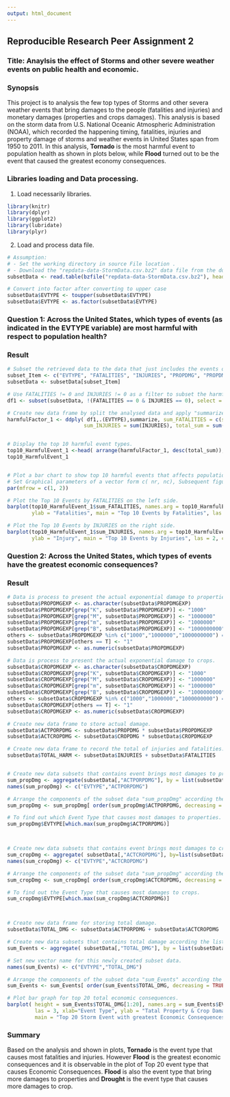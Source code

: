 ```yaml
---
output: html_document
---
```

## Reproducible Research Peer Assignment 2
### Title: Anaylsis the effect of Storms and other severe weather events on public health and economic.


### Synopsis
This project is to analysis the few top types of Storms and other severa weather events that bring damages to the people (fatalities and injuries) and monetary damages (properties and crops damages).
This analysis is based on the storm data from U.S. National Oceanic Atmospheric Administration (NOAA), which recorded the happening timing, fatalities, injuries and property damage of storms and weather events in United States span from 1950 to 2011.
In this analysis, **Tornado** is the most harmful event to population health as shown in plots below, while **Flood** turned out to be the event that caused the greatest economy consequences.


### Libraries loading and Data processing.
1. Load necessarily libraries.
```r
library(knitr)
library(dplyr)
library(ggplot2)
library(lubridate)
library(plyr)
```

2. Load and process data file.
```r
# Assumption:
# - Set the working directory in source File location .
# - Download the "repdata-data-StormData.csv.bz2" data file from the download link indicated in Coursera and  locate it in working directory.
subsetData <- read.table(bzfile("repdata-data-StormData.csv.bz2"), header = TRUE, sep = ",")

# Convert into factor after converting to upper case
subsetData$EVTYPE <- toupper(subsetData$EVTYPE)
subsetData$EVTYPE <- as.factor(subsetData$EVTYPE)
```


### Question 1: Across the United States, which types of events (as indicated in the EVTYPE variable) are most harmful with respect to population health?

### Result
```r
# Subset the retrieved data to the data that just includes the events or damages and health.
subset_Item <- c("EVTYPE", "FATALITIES", "INJURIES", "PROPDMG", "PROPDMGEXP", "CROPDMG", "CROPDMGEXP")
subsetData <- subsetData[subset_Item]

# Use FATALITIES != 0 and INJURIES != 0 as a filter to subset the harmful factors to population.
df1 <- subset(subsetData, !(FATALITIES == 0 & INJURIES == 0), select = c(EVTYPE, FATALITIES, INJURIES))

# Create new data frame by split the analysed data and apply "summarize" and "sum" function on it.
harmfulFactor_1 <- ddply( df1,.(EVTYPE),summarize, sum_FATALITIES = c(sFATALITIES = sum(FATALITIES)), 
                         sum_INJURIES = sum(INJURIES), total_sum = sum(INJURIES) + sum(FATALITIES) )


# Display the top 10 harmful event types.
top10_HarmfulEvent_1 <-head( arrange(harmfulFactor_1, desc(total_sum)), n = 10)
top10_HarmfulEvent_1


# Plot a bar chart to show top 10 harmful events that affects population health.
# Set Graphical parameters of a vector form c( nr, nc), Subsequent figures will be drawn in an nr-by-nc array on the device by columns (mfcol), or rows (mfrow), respectively.
par(mfrow = c(1, 2)) 

# Plot the Top 10 Events by FATALITIES on the left side.
barplot(top10_HarmfulEvent_1$sum_FATALITIES, names.arg = top10_HarmfulEvent_1$EVTYPE, xlab = "", 
        ylab = "Fatalities", main = "Top 10 Events by Fatalities", las = 2,cex.names = 0.7,cex.axis = 0.7)

# Plot the Top 10 Events by INJURIES on the right side.
barplot(top10_HarmfulEvent_1$sum_INJURIES, names.arg = top10_HarmfulEvent_1$EVTYPE, xlab = "", 
        ylab = "Injury", main = "Top 10 Events by Injuries", las = 2, cex.names = 0.7, cex.axis = 0.7)
```


### Question 2: Across the United States, which types of events have the greatest economic consequences?

### Result
```r
# Data is process to present the actual exponential damage to properties.
subsetData$PROPDMGEXP <- as.character(subsetData$PROPDMGEXP)
subsetData$PROPDMGEXP[grep("K", subsetData$PROPDMGEXP)] <- "1000"
subsetData$PROPDMGEXP[grep("M", subsetData$PROPDMGEXP)] <- "1000000"
subsetData$PROPDMGEXP[grep("m", subsetData$PROPDMGEXP)] <- "1000000"
subsetData$PROPDMGEXP[grep("B", subsetData$PROPDMGEXP)] <- "1000000000"
others <- subsetData$PROPDMGEXP %in% c("1000","1000000","1000000000") == F
subsetData$PROPDMGEXP[others == T] <- "1"
subsetData$PROPDMGEXP <- as.numeric(subsetData$PROPDMGEXP)

# Data is process to present the actual exponential damage to crops.
subsetData$CROPDMGEXP <- as.character(subsetData$CROPDMGEXP)
subsetData$CROPDMGEXP[grep("K", subsetData$CROPDMGEXP)] <- "1000"
subsetData$CROPDMGEXP[grep("M", subsetData$CROPDMGEXP)] <- "1000000"
subsetData$CROPDMGEXP[grep("m", subsetData$CROPDMGEXP)] <- "1000000"
subsetData$CROPDMGEXP[grep("B", subsetData$CROPDMGEXP)] <- "1000000000"
others <- subsetData$CROPDMGEXP %in% c("1000","1000000","1000000000") == F
subsetData$CROPDMGEXP[others == T] <- "1"
subsetData$CROPDMGEXP <- as.numeric(subsetData$CROPDMGEXP)

# Create new data frame to store actual damage.
subsetData$ACTPORPDMG <- subsetData$PROPDMG * subsetData$PROPDMGEXP
subsetData$ACTCROPDMG <- subsetData$CROPDMG * subsetData$CROPDMGEXP

# Create new data frame to record the total of injuries and fatalities.
subsetData$TOTAL_HARM <- subsetData$INJURIES + subsetData$FATALITIES


# Create new data subsets that contains event brings most damages to properties.
sum_propDmg <- aggregate(subsetData[,"ACTPORPDMG"], by = list(subsetData$EVTYPE), FUN = sum, na.rm = TRUE)
names(sum_propDmg) <- c("EVTYPE","ACTPORPDMG")

# Arrange the components of the subset data "sum_propDmg" according the ACTPORPDMG column in decreasing order.
sum_propDmg <- sum_propDmg[ order(sum_propDmg$ACTPORPDMG, decreasing = TRUE), ]

# To find out which Event Type that causes most damages to properties.
sum_propDmg$EVTYPE[which.max(sum_propDmg$ACTPORPDMG)]



# Create new data subsets that contains event brings most damages to crops.
sum_cropDmg <- aggregate( subsetData[,"ACTCROPDMG"], by=list(subsetData$EVTYPE), FUN = sum, na.rm = TRUE)
names(sum_cropDmg) <- c("EVTYPE","ACTCROPDMG")

# Arrange the components of the subset data "sum_propDmg" according the ACTPORPDMG column in decreasing order.
sum_cropDmg <- sum_cropDmg[ order(sum_cropDmg$ACTCROPDMG, decreasing = TRUE), ]

# To find out the Event Type that causes most damages to crops.
sum_cropDmg$EVTYPE[which.max(sum_cropDmg$ACTCROPDMG)]



# Create new data frame for storing total damage.
subsetData$TOTAL_DMG <- subsetData$ACTPORPDMG + subsetData$ACTCROPDMG

# Create new data subsets that contains total damage according the list of Event type.
sum_Events <- aggregate( subsetData[,"TOTAL_DMG"], by = list(subsetData$EVTYPE), FUN = sum, na.rm = TRUE)

# Set new vector name for this newly created subset data.
names(sum_Events) <- c("EVTYPE","TOTAL_DMG")

# Arrange the components of the subset data "sum_Events" according the TOTA_DMG column in decreasing order.
sum_Events <- sum_Events[ order(sum_Events$TOTAL_DMG, decreasing = TRUE), ]

# Plot bar graph for top 20 total economic consequences.
barplot( height = sum_Events$TOTAL_DMG[1:20], names.arg = sum_Events$EVTYPE[1:20], 
         las = 3, xlab="Event Type", ylab = "Tatal Property & Crop Damage", 
         main = "Top 20 Storm Event with greatest Economic Consequences", col = "blue")

```


### Summary
Based on the analysis and shown in plots, **Tornado** is the event type that causes most fatalities and injuries.
However **Flood** is the greatest economic consequences and it is observable in the plot of Top 20 event type that causes Economic Consequences. **Flood** is also the event type that bring more damages to properties and **Drought** is the event type that causes more damages to crop.



